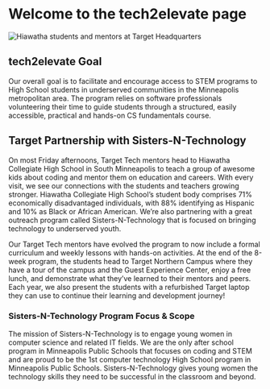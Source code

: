 # Welcome to the tech2elevate page

![Hiawatha students and mentors at Target Headquarters](/images/snt-cohort-2-tnc.jpeg)

## tech2elevate Goal

Our overall goal is to facilitate and encourage access to STEM programs to High School students in underserved communities in the Minneapolis metropolitan area. The program relies on software professionals volunteering their time to guide students through a structured, easily accessible, practical and hands-on CS fundamentals course.

## Target Partnership with Sisters-N-Technology

On most Friday afternoons, Target Tech mentors head to Hiawatha Collegiate High School in South Minneapolis to teach a group of awesome kids about coding and mentor them on education and careers. With every visit, we see our connections with the students and teachers growing stronger. Hiawatha Collegiate High School’s student body comprises 71% economically disadvantaged individuals, with 88% identifying as Hispanic and 10% as Black or African American. We’re also partnering with a great outreach program called Sisters-N-Technology that is focused on bringing technology to underserved youth.

Our Target Tech mentors have evolved the program to now include a formal curriculum and weekly lessons with hands-on activities. At the end of the 8-week program, the students head to Target Northern Campus where they have a tour of the campus and the Guest Experience Center, enjoy a free lunch, and demonstrate what they’ve learned to their mentors and peers. Each year, we also present the students with a refurbished Target laptop they can use to continue their learning and development journey!

### Sisters-N-Technology Program Focus & Scope

The mission of Sisters-N-Technology is to engage young women in computer science and related IT fields. We are the only after school program in Minneapolis Public Schools that focuses on coding and STEM and are proud to be the 1st computer technology High School program in Minneapolis Public Schools. Sisters-N-Technology gives young women the technology skills they need to be successful in the classroom and beyond.
